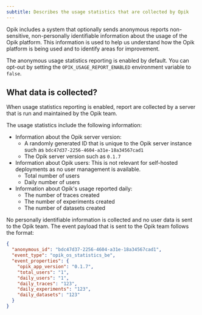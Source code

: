 ```yaml
---
subtitle: Describes the usage statistics that are collected by Opik
---
```


Opik includes a system that optionally sends anonymous reports non-sensitive, non-personally identifiable information about the usage of the Opik platform. This information is used to help us understand how the Opik platform is being used and to identify areas for improvement.

The anonymous usage statistics reporting is enabled by default. You can opt-out by setting the `OPIK_USAGE_REPORT_ENABLED` environment variable to `false`.

## What data is collected?

When usage statistics reporting is enabled, report are collected by a server that is run and maintained by the Opik team.

The usage statistics include the following information:

- Information about the Opik server version:
  - A randomly generated ID that is unique to the Opik server instance such as `bdc47d37-2256-4604-a31e-18a34567cad1`
  - The Opik server version such as `0.1.7`
- Information about Opik users: This is not relevant for self-hosted deployments as no user management is available.
  - Total number of users
  - Daily number of users
- Information about Opik's usage reported daily:
  - The number of traces created
  - The number of experiments created
  - The number of datasets created

No personally identifiable information is collected and no user data is sent to the Opik team. The event payload that is sent to the Opik team follows the format:

```json
{
  "anonymous_id": "bdc47d37-2256-4604-a31e-18a34567cad1",
  "event_type": "opik_os_statistics_be",
  "event_properties": {
    "opik_app_version": "0.1.7",
    "total_users": "1",
    "daily_users": "1",
    "daily_traces": "123",
    "daily_experiments": "123",
    "daily_datasets": "123"
  }
}
```
